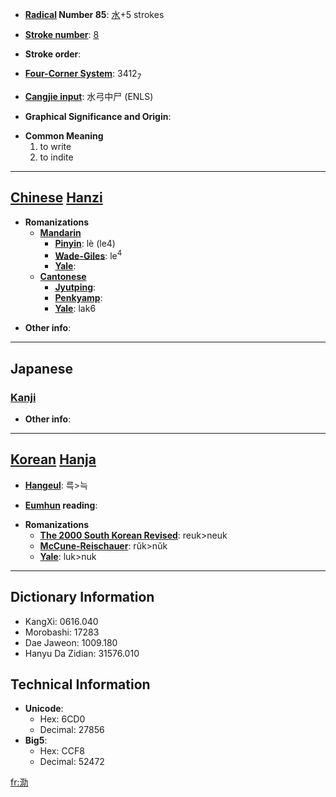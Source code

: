 * '''[[Wiktionary:Chinese radical index| Radical]] Number 85''': [[Wiktionary:Chinese radical index 水|水]]+5 strokes

* '''[[Wiktionary:Chinese total strokes index|Stroke number]]''': [[Wiktionary:Chinese total strokes index 8|8]]

* '''Stroke order''': 

* '''[[Wiktionary:Chinese four corner index|Four-Corner System]]''': 3412<sub>7</sub>

* '''[[Wiktionary:Chinese Cangjie index|Cangjie input]]''': 水弓中尸 (ENLS)

* '''Graphical Significance and Origin''': 

* '''Common Meaning'''
*#to write
*# to indite


----

== [[Chinese]] [[Hanzi]] ==

* '''Romanizations'''
** '''[[Mandarin]]'''
*** '''[[Pinyin]]''': lè (le4)
*** '''[[Wade-Giles]]''': le<sup>4</sup>
*** '''[[Yale]]''': 
** '''[[Cantonese]]'''
*** '''[[Jyutping]]''':
*** '''[[Penkyamp]]''': 
*** '''[[Yale]]''': lak6

* '''Other info''': 

----

==Japanese==
===[[Kanji]]===
{{kanji|on readings=[[りょく]] (ryoku)|kun readings=[[ふみ]] (fumi)}}

* '''Other info''':  

----

== [[Korean]] [[Hanja]] ==

* '''[[Hangeul]]''': 륵>늑

* '''[[Eumhun]] reading''': 

* '''Romanizations'''
** '''[[The 2000 South Korean Revised Romanization|The 2000 South Korean Revised]]''': reuk>neuk
** '''[[McCune-Reischauer]]''': rŭk>nŭk
** '''[[Yale]]''': luk>nuk

----

== Dictionary Information ==

* KangXi: 0616.040
* Morobashi: 17283
* Dae Jaweon: 1009.180
* Hanyu Da Zidian: 31576.010

== Technical Information ==

* '''Unicode''':
** Hex: 6CD0
** Decimal: 27856
* '''Big5''':
** Hex: CCF8
** Decimal: 52472

[[fr:泐]]